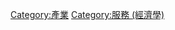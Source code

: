 {{Commons category}}
{{Category main}}
[[Category:產業|Category:產業]]
[[Category:服務_(經濟學)|Category:服務 (經濟學)]]